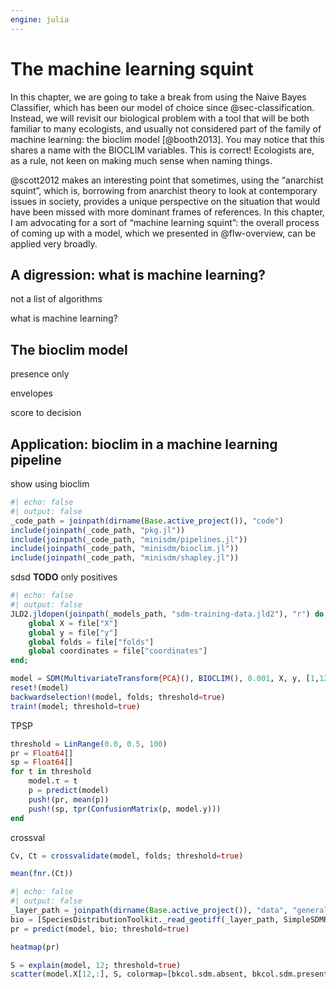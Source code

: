 ```yaml
---
engine: julia
---
```


# The machine learning squint {#sec-squint}

In this chapter, we are going to take a break from using the Naive Bayes Classifier, which has been our model of choice since @sec-classification. Instead, we will revisit our biological problem with a tool that will be both familiar to many ecologists, and usually not considered part of the family of machine learning: the bioclim model [@booth2013]. You may notice that this shares a name with the BIOCLIM variables. This is correct! Ecologists are, as a rule, not keen on making much sense when naming things.

@scott2012 makes an interesting point that sometimes, using the "anarchist squint", which is, borrowing from anarchist theory to look at contemporary issues in society, provides a unique perspective on the situation that would have been missed with more dominant frames of references. In this chapter, I am advocating for a sort of "machine learning squint": the overall process of coming up with a model, which we presented in @flw-overview, can be applied very broadly.

## A digression: what is machine learning?

not a list of algorithms

what is machine learning?

## The bioclim model

presence only

envelopes

score to decision

## Application: bioclim in a machine learning pipeline

show using bioclim

```julia
#| echo: false
#| output: false
_code_path = joinpath(dirname(Base.active_project()), "code")
include(joinpath(_code_path, "pkg.jl"))
include(joinpath(_code_path, "minisdm/pipelines.jl"))
include(joinpath(_code_path, "minisdm/bioclim.jl"))
include(joinpath(_code_path, "minisdm/shapley.jl"))
```

sdsd **TODO** only positives

```julia
#| echo: false
#| output: false
JLD2.jldopen(joinpath(_models_path, "sdm-training-data.jld2"), "r") do file
    global X = file["X"]
    global y = file["y"]
    global folds = file["folds"]
    global coordinates = file["coordinates"]
end;
```

```julia
model = SDM(MultivariateTransform{PCA}(), BIOCLIM(), 0.001, X, y, [1,12])
reset!(model)
backwardselection!(model, folds; threshold=true)
train!(model; threshold=true)
```

TPSP

```julia
threshold = LinRange(0.0, 0.5, 100)
pr = Float64[]
sp = Float64[]
for t in threshold
    model.τ = t
    p = predict(model)
    push!(pr, mean(p))
    push!(sp, tpr(ConfusionMatrix(p, model.y)))
end
```

crossval

```julia
Cv, Ct = crossvalidate(model, folds; threshold=true)
```

```julia
mean(fnr.(Ct))
```

```julia
#| echo: false
#| output: false
_layer_path = joinpath(dirname(Base.active_project()), "data", "general", "layers.tiff")
bio = [SpeciesDistributionToolkit._read_geotiff(_layer_path, SimpleSDMResponse; bandnumber=i) for i in 1:19]
pr = predict(model, bio; threshold=true)
```

```julia
heatmap(pr)
```

```julia
S = explain(model, 12; threshold=true)
scatter(model.X[12,:], S, colormap=[bkcol.sdm.absent, bkcol.sdm.present], color=model.y)
```